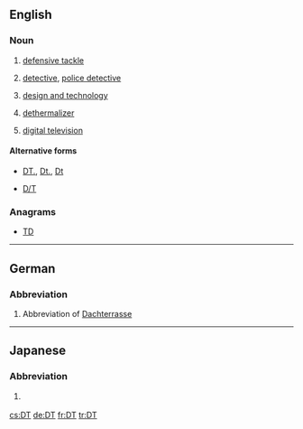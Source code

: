 {{also|Dt|dT|dt.|dt'|ḏt}}
==English==
{{wikipedia}}

===Noun===
{{en-noun|~}}

# {{lb|en|American football|Canadian football}} [[defensive tackle]]
# {{lb|en|law enforcement}} [[detective]], [[police detective]]
# {{lb|en|education}} [[design and technology]]
# {{lb|en|aviation}} [[dethermalizer]]
# [[digital television]]

====Alternative forms====
* {{sense|law enforcement}} [[DT.]], [[Dt.]], [[Dt]]
* {{sense|aviation}} [[D/T]]

===Anagrams===
* [[TD#English|TD]]

----

==German==

===Abbreviation===
{{head|de|abbreviation}}

# Abbreviation of [[Dachterrasse]]

----

==Japanese==

===Abbreviation===
{{head|ja|initialism}}

# {{lb|ja|slang}} {{abbreviation of|lang=ja|dōtei}} {{gloss|[[どうてい]]}} {{qualifier|[[童貞]]}}

[[cs:DT]]
[[de:DT]]
[[fr:DT]]
[[tr:DT]]